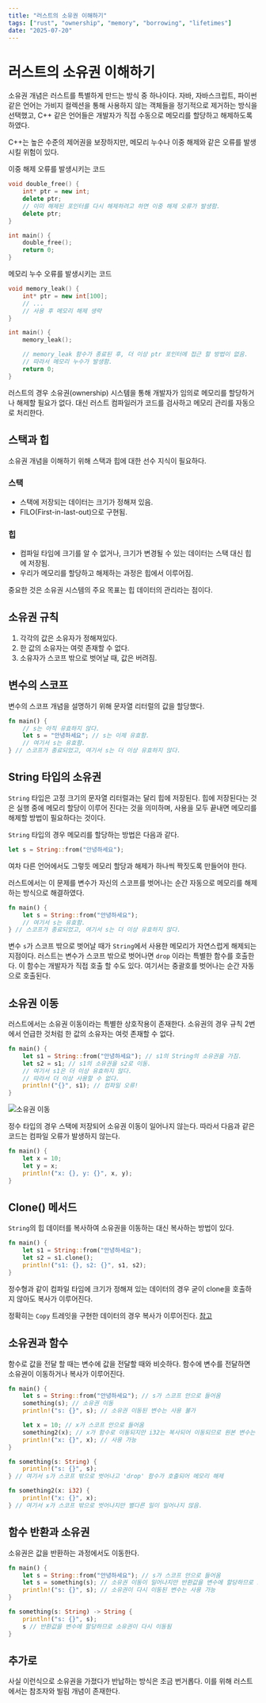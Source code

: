 ```yaml
---
title: "러스트의 소유권 이해하기"
tags: ["rust", "ownership", "memory", "borrowing", "lifetimes"]
date: "2025-07-20"
---
```


# 러스트의 소유권 이해하기

소유권 개념은 러스트를 특별하게 만드는 방식 중 하나이다. 자바, 자바스크립트, 파이썬 같은 언어는 가비지 컬렉션을 통해 사용하지 않는 객체들을 
정기적으로 제거하는 방식을 선택했고, C++ 같은 언어들은 개발자가 직접 수동으로 메모리를 할당하고 해제하도록 하였다.

C++는 높은 수준의 제어권을 보장하지만, 메모리 누수나 이중 해제와 같은 오류를 발생시킬 위험이 있다.

이중 해제 오류를 발생시키는 코드
```cpp
void double_free() {
    int* ptr = new int;
    delete ptr;
    // 이미 해제된 포인터를 다시 해제하려고 하면 이중 해제 오류가 발생함.
    delete ptr;
}

int main() {    
    double_free();
    return 0;
}
```

메모리 누수 오류를 발생시키는 코드
```cpp
void memory_leak() {
    int* ptr = new int[100];
    // ... 
    // 사용 후 메모리 해제 생략
}

int main() {
    memory_leak();

    // memory_leak 함수가 종료된 후, 더 이상 ptr 포인터에 접근 할 방법이 없음.
    // 따라서 메모리 누수가 발생함.
    return 0;
}
```

러스트의 경우 소유권(ownership) 시스템을 통해 개발자가 임의로 메모리를 할당하거나 해제할 필요가 없다. 대신 러스트 컴파일러가 코드를 검사하고 메모리 관리를 자동으로 처리한다.

## 스택과 힙
소유권 개념을 이해하기 위해 스택과 힙에 대한 선수 지식이 필요하다.

### 스택
- 스택에 저장되는 데이터는 크기가 정해져 있음.
- FILO(First-in-last-out)으로 구현됨.

### 힙
- 컴파일 타임에 크기를 알 수 없거나, 크기가 변경될 수 있는 데이터는 스택 대신 힙에 저장됨.
- 우리가 메모리를 할당하고 해제하는 과정은 힙에서 이루어짐.

중요한 것은 소유권 시스템의 주요 목표는 힙 데이터의 관리라는 점이다.

## 소유권 규칙
1. 각각의 값은 소유자가 정해져있다.
2. 한 값의 소유자는 여럿 존재할 수 없다.
3. 소유자가 스코프 밖으로 벗어날 때, 값은 버려짐.

## 변수의 스코프
변수의 스코프 개념을 설명하기 위해 문자열 리터럴의 값을 할당했다.
```rust
fn main() {
    // s는 아직 유효하지 않다.
    let s = "안녕하세요"; // s는 이제 유효함.
    // 여기서 s는 유효함.
} // 스코프가 종료되었고, 여기서 s는 더 이상 유효하지 않다.
```

## String 타입의 소유권
`String` 타입은 고정 크기의 문자열 리터럴과는 달리 힙에 저장된다. 힙에 저장된다는 것은 실행 중에 메모리 할당이 이루어 진다는 것을 
의미하며, 사용을 모두 끝내면 메모리를 해제할 방법이 필요하다는 것이다.

`String` 타입의 경우 메모리를 할당하는 방법은 다음과 같다.
```rust
let s = String::from("안녕하세요");
```

여차 다른 언어에서도 그렇듯 메모리 할당과 해제가 하나씩 짝짓도록 만들어야 한다.

러스트에서는 이 문제를 변수가 자신의 스코프를 벗어나는 순간 자동으로 메모리를 해제하는 방식으로 해결하였다.
```rust
fn main() {
    let s = String::from("안녕하세요");
    // 여기서 s는 유효함.
} // 스코프가 종료되었고, 여기서 s는 더 이상 유효하지 않다.
```
변수 `s`가 스코프 밖으로 벗어날 때가 `String`에서 사용한 메모리가 자연스럽게 해제되는 지점이다. 러스트는 변수가 스코프 밖으로 벗어나면
`drop` 이라는 특별한 함수를 호출한다. 이 함수는 개발자가 직접 호출 할 수도 있다. 여기서는 중괄호를 벗어나는 순간 자동으로 호출된다.

## 소유권 이동
러스트에서는 소유권 이동이라는 특별한 상호작용이 존재한다. 소유권의 경우 규칙 2번에서 언급한 것처럼 한 값의 소유자는 여럿 존재할 수 없다.
```rust
fn main() {
    let s1 = String::from("안녕하세요"); // s1의 String의 소유권을 가짐.
    let s2 = s1; // s1의 소유권을 s2로 이동.
    // 여기서 s1은 더 이상 유효하지 않다.
    // 따라서 더 이상 사용할 수 없다.
    println!("{}", s1); // 컴파일 오류!
}
```
![소유권 이동](/markdown/rust-ownership/0.png)

정수 타입의 경우 스택에 저장되어 소유권 이동이 일어나지 않는다. 따라서 다음과 같은 코드는 컴파일 오류가 발생하지 않는다.
```rust
fn main() {
    let x = 10;
    let y = x;
    println!("x: {}, y: {}", x, y);
}
```

## Clone() 메서드
`String`의 힙 데이터를 복사하여 소유권을 이동하는 대신 복사하는 방법이 있다.
```rust
fn main() {
    let s1 = String::from("안녕하세요");
    let s2 = s1.clone();
    println!("s1: {}, s2: {}", s1, s2);
}
```

정수형과 같이 컴파일 타임에 크기가 정해져 있는 데이터의 경우 굳이 clone을 호출하지 않아도 복사가 이루어진다.

정확히는 `Copy` 트레잇을 구현한 데이터의 경우 복사가 이루어진다. [참고](https://doc.rust-lang.org/std/marker/trait.Copy.html)

## 소유권과 함수
함수로 값을 전달 할 때는 변수에 값을 전달할 때와 비슷하다. 함수에 변수를 전달하면 소유권이 이동하거나 복사가 이루어진다.
```rust
fn main() {
    let s = String::from("안녕하세요"); // s가 스코프 안으로 들어옴
    something(s); // 소유권 이동
    println!("s: {}", s); // 소유권 이동된 변수는 사용 불가   

    let x = 10; // x가 스코프 안으로 들어옴
    something2(x); // x가 함수로 이동되지만 i32는 복사되어 이동되므로 원본 변수는 사용 가능
    println!("x: {}", x); // 사용 가능
}

fn something(s: String) {
    println!("s: {}", s);
} // 여기서 s가 스코프 밖으로 벗어나고 'drop' 함수가 호출되어 메모리 해제

fn something2(x: i32) {
    println!("x: {}", x);
} // 여기서 x가 스코프 밖으로 벗어나지만 별다른 일이 일어나지 않음.
```

## 함수 반환과 소유권
소유권은 값을 반환하는 과정에서도 이동한다.
```rust
fn main() {
    let s = String::from("안녕하세요"); // s가 스코프 안으로 들어옴
    let s = something(s); // 소유권 이동이 일어나지만 반환값을 변수에 할당하므로 소유권이 다시 이동됨
    println!("s: {}", s); // 소유권이 다시 이동된 변수는 사용 가능
}

fn something(s: String) -> String {
    println!("s: {}", s);
    s // 반환값을 변수에 할당하므로 소유권이 다시 이동됨
}
```

## 추가로
사실 이런식으로 소유권을 가졌다가 반납하는 방식은 조금 번거롭다. 이를 위해 러스트에서는 참조자와 빌림 개념이 존재한다.




